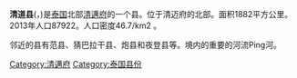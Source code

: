 {{unreferenced|time=2012-02-22T10:54:35+00:00}}
{{Infobox settlement
| official_name   = 清道县
| native_name     = เชียงดาว
| native_name_lang= th
| settlement_type = [[Amphoe|Amphoe]]
| image_skyline   = 
| image_alt       = 
| image_caption   =
| image_map       = Amphoe 5004.svg
| map_caption     = 位于[[清迈|清迈]]府北部
| pushpin_map     =
| pushpin_map_caption =
| subdivision_type  = [[国家|国家]]
| subdivision_name  = {{flag|Thailand}}
| subdivision_type1 = 行政区
| subdivision_name1 = [[清迈府|清迈府]]
| established_title =  成立于
| established_date  = 
| population_total       = 87922
| population_as_of       = 2000
| population_density_km2 = {{formatnum:46.7|R}} 
| area_total_km2         = {{formatnum:1,882.1|R}}
| leader_title           = 
| leader_name            = 
| blank_name_sec1        = [[邮政编码|邮政编码]]
| blank_info_sec1        = 50170
| timezone               = [[Time_in_Thailand|THA]]
| utc_offset             = +7
| latd=19 |latm=21 |lats=58 |latNS=N
| longd=98 |longm=57 |longs=51 |longEW=E
| coordinates_type = type:adm2nd_region:TH
| coordinates_display = inline,title
| website   =
| footnotes = 
}}
'''清道县'''({{lang-th|เชียงดาว}}，{{lang-en|Chiang Dao}})是[[泰国|泰国]]北部[[清邁府|清邁府]]的一个县。位于清迈府的北部。面积1882平方公里。2013年人口87922。人口密度46.7/km2 。

邻近的县有范县、猜巴拉干县、炮县和夜登县等。境内的重要的河流Ping河。

{{清邁府}}
{{Thailand-stub}}
{{泰国行政区划小作品}}

[[Category:清邁府|Category:清邁府]]
[[Category:泰国县份|Category:泰国县份]]